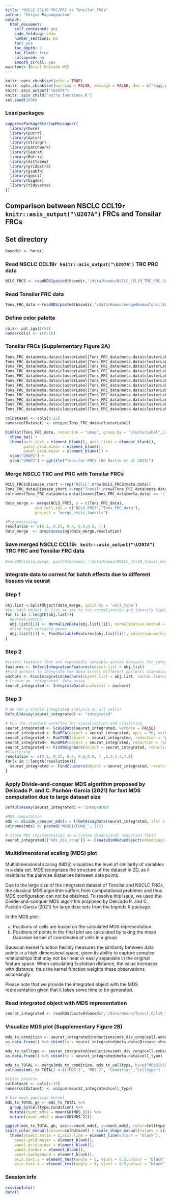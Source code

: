```yaml
---
title: "NSCLC CCL19 TRC/PRC vs Tonsilar FRCs"
author: "Chrysa Papadopoulou"
output:
  html_document:
    self_contained: yes
    code_folding: show
    number_sections: no
    toc: yes
    toc_depth: 3
    toc_float: true
    collapsed: no
    smooth_scroll: yes
mainfont: {Arial Unicode MS}
---
```


```r
knitr::opts_chunk$set(echo = TRUE)
knitr::opts_chunk$set(warning = FALSE, message = FALSE, dev = c("ragg_png", "cairo_pdf"))
knitr::asis_output("\U207A")
knitr::spin_child('extra_functions.R')
set.seed(1000)
```

### Load packages
```r
suppressPackageStartupMessages({
  library(here)
  library(purrr)
  library(dplyr)
  library(stringr)
  library(patchwork)
  library(Seurat)
  library(Matrix)
  library(dittoSeq)
  library(gridExtra)
  library(gsubfn)
  library(ggsci)
  library(bigmds)
  library(tidyverse)
})
```

## **Comparison between NSCLC CCL19`r knitr::asis_output("\U207A")` FRCs and Tonsilar FRCs**

## Set directory
```r
basedir <- here()
```

### Read NSCLC CCL19`r knitr::asis_output("\U207A")` TRC PRC data
```r
NCLS_FRCS <- readRDS(paste0(basedir,"/data/Human/NSCLC_CCL19_TRC_PRC_CAFs.rds"))
```

### Read Tonsilar FRC data
```r
Tons_FRC_data <-readRDS(paste0(basedir,"/data/Human/mergedHumanTonsilExtendedDataset_incAcuteTonsilitis_mapped_wocl11+12+14_seuratFRC.rds"))
```

### Define color palette
```r
cols<- pal_igv()(51)
names(cols) <- c(0:50)
```

### Tonsilar FRCs (Supplementary Figure 2A)
```r
Tons_FRC_data@meta.data$clusterLabel[Tons_FRC_data@meta.data$clusterLabel == "ACTA2+PRC_1"] <- paste0("ACTA2", expression("\U207A"),"PRC_1")
Tons_FRC_data@meta.data$clusterLabel[Tons_FRC_data@meta.data$clusterLabel == "ACTA2+PRC_2"] <- paste0("ACTA2", expression("\U207A"),"PRC_2")
Tons_FRC_data@meta.data$clusterLabel[Tons_FRC_data@meta.data$clusterLabel == "ACTA2+PRC_3"] <- paste0("ACTA2", expression("\U207A"),"PRC_3")
Tons_FRC_data@meta.data$clusterLabel[Tons_FRC_data@meta.data$clusterLabel == "ACTA2+PRC_4"] <- paste0("ACTA2", expression("\U207A"),"PRC_4")
Tons_FRC_data@meta.data$clusterLabel[Tons_FRC_data@meta.data$clusterLabel == "ACTA2+PRC_5"] <- paste0("ACTA2", expression("\U207A"),"PRC_5")
Tons_FRC_data@meta.data$clusterLabel[Tons_FRC_data@meta.data$clusterLabel == "FDC_6"] <- "FDC"
Tons_FRC_data@meta.data$clusterLabel[Tons_FRC_data@meta.data$clusterLabel == "PI16+RC_10"] <- paste0("PI16", expression("\U207A"),"RC_1")
Tons_FRC_data@meta.data$clusterLabel[Tons_FRC_data@meta.data$clusterLabel == "PI16+RC_11"] <- paste0("PI16", expression("\U207A"),"RC_2")
Tons_FRC_data@meta.data$clusterLabel[Tons_FRC_data@meta.data$clusterLabel == "PI16+RC_12"] <- paste0("PI16", expression("\U207A"),"RC_3")
Tons_FRC_data@meta.data$clusterLabel[Tons_FRC_data@meta.data$clusterLabel == "TRC_7"] <- "TRC_1"
Tons_FRC_data@meta.data$clusterLabel[Tons_FRC_data@meta.data$clusterLabel == "TRC_8"] <- "TRC_2"
Tons_FRC_data@meta.data$clusterLabel[Tons_FRC_data@meta.data$clusterLabel == "TRC_9"] <- "TRC_3"

colDataset <- cols[3:15]
names(colDataset) <- unique(Tons_FRC_data$clusterLabel)

DimPlot(Tons_FRC_data, reduction = "umap", group.by = "clusterLabel",cols=colDataset)+
  theme_bw() +
  theme(axis.text = element_blank(), axis.ticks = element_blank(), 
        panel.grid.minor = element_blank(),
        panel.grid.major = element_blank()) +
  xlab("UMAP1") +
  ylab("UMAP2") + ggtitle("Tonsilar FRCs (De Martin et al 2023)")
```

### Merge NSCLC TRC and PRC with Tonsilar FRCs
```r
NCLS_FRCS$Disease_short <-rep("NSCLC",nrow(NCLS_FRCS@meta.data))
Tons_FRC_data$Disease_short <-rep("Tonsil",nrow(Tons_FRC_data@meta.data))
colnames(Tons_FRC_data@meta.data)[names(Tons_FRC_data@meta.data) == 'clusterLabel'] <- 'cell_type'

data_merge <- merge(NCLS_FRCS, y = c(Tons_FRC_data),
             add.cell.ids = c("NCLS_FRCS","Tons_FRC_data"),
             project = "merge_nsclc_tonsils")

#Preprocessing
resolution <- c(0.1, 0.25, 0.4, 0.6,0.8, 1.)
data_merge  <- preprocessing(data_merge,resolution)
```


### Save merged NSCLC CCL19`r knitr::asis_output("\U207A")` TRC PRC and Tonsilar FRC data
```r
#saveRDS(data_merge, paste0(basedir,"/data/Human/NSCLC_Ccl19_tonsil_merged.rds"))
```


### **Integrate data to correct for batch effects due to different tissues via seurat**
### Step 1
```r
obj.list <-SplitObject(data_merge, split.by = 'cell_type')
#For each object in list we see to run normalization and identify highly variable features
for (i in 1:length(obj.list)){
  #Normalization
  obj.list[[i]] <- NormalizeData(obj.list[[i]], normalization.method = "LogNormalize", scale.factor = 10000) 
  #Find high variable genes
  obj.list[[i]] <- FindVariableFeatures(obj.list[[i]], selection.method = "vst", nfeatures = 2000)
}
```

### Step 2
```r
#select features that are repeatedly variable across datasets for integration
features <- SelectIntegrationFeatures(object.list = obj.list)
#Find anchors to integrate the data across different patients (Canonical correlation analysis)
anchors <- FindIntegrationAnchors(object.list = obj.list, anchor.features = features)
# Create an 'integrated' data assay
seurat_integrated <- IntegrateData(anchorset = anchors)
```

### Step 3
```r
# We run a single integrated analysis on all cells!
DefaultAssay(seurat_integrated) <- "integrated"

# Run the standard workflow for visualization and clustering
seurat_integrated <- ScaleData(seurat_integrated, verbose = FALSE)
seurat_integrated <- RunPCA(object = seurat_integrated, npcs = 30, verbose = FALSE,seed.use = 8734) 
seurat_integrated <- RunTSNE(object = seurat_integrated, reduction = "pca", dims = 1:20, seed.use = 8734)
seurat_integrated<- RunUMAP(object = seurat_integrated, reduction = "pca", dims = 1:20, seed.use = 8734)
seurat_integrated <- FindNeighbors(object = seurat_integrated, reduction = "pca", dims = 1:20, seed.use = 8734)
#Clustering 
resolution <- c(0.1, 0.25, 0.4, 0.6,0.8, 1.,1.2,1.4,1.8)
for(k in 1:length(resolution)){
  seurat_integrated <- FindClusters(object = seurat_integrated, resolution = resolution[k], random.seed = 8734)
}
```

### Apply Divide-and-conquer MDS algorithm proposed by Delicado P. and C. Pachón-García (2021) for fast MDS computation due to large dataset size
```r
DefaultAssay(seurat_integrated) <-'integrated'

#MDS computation
mds <- divide_conquer_mds(x = t(GetAssayData(seurat_integrated, slot = 'scale.data')), l = 200, c_points = 5 * 2, r = 2, n_cores = 1)$points
colnames(mds) <- paste0("MDSDIVCONQ_", 1:2)

# Store MDS representation as a custom dimensional reduction field
seurat_integrated[['mds_div_conq']] <- CreateDimReducObject(embeddings = mds, key = 'MDSDIVCONQ_', assay = DefaultAssay(seurat_integrated))
```

### Multidimensional scaling (MDS) plot 

Multidimensional scaling (MDS) visualizes the level of similarity of variables in a data set. MDS recognizes the structure of the dataset in 2D, as it maintains the pairwise distances between data points.

Due to the large size of the integrated dataset of Tonsilar and NSCLC FRCs, the classical MDS algorithm suffers from computational problems and thus MDS configuration can not be obtained. To resolve this issue, we used the Divide-and-conquer MDS algorithm proposed by Delicado P. and C. Pachón-García (2021) for large data sets from the bigmds R package. 

In the MDS plot:

a. Positions of cells are based on the calculated MDS representation 
b. Positions of points in the final plot are calculated by taking the mean Gaussian kernel of coordinates of cells in a group

Gaussian kernel function flexibly measures the similarity between data points in a high-dimensional space, given its ability to capture complex relationships that may not be linear or easily separable in the original feature space. When calculating Euclidean distance, the value increases with distance, thus the kernel function weights these observations accordingly. 

Please note that we provide the integrated object with the MDS representation given that it takes some time to be generated.

### Read integrated object with MDS representation 
```r
seurat_integrated <- readRDS(paste0(basedir,"/data/Human/Tonsil_Ccl19_TRC_PRC_final_mds.rds"))
```

### Visualize MDS plot (Supplementary Figure 2B)
```r
mds_tx_condition <- seurat_integrated@reductions$mds_div_conq@cell.embeddings %>% 
as.data.frame() %>% cbind(tx = seurat_integrated@meta.data$Disease_short)

mds_tx_celltype <- seurat_integrated@reductions$mds_div_conq@cell.embeddings %>% 
as.data.frame() %>% cbind(tx = seurat_integrated@meta.data$cell_type)

mds_tx_TOTAL <- merge(mds_tx_condition, mds_tx_celltype, by=c("MDSDIVCONQ_1", "MDSDIVCONQ_2"), all.x=T, all.y=T)
colnames(mds_tx_TOTAL) <-c("MDS_1", "MDS_2", "Condition","Celltype")

#Color palette
colDataset <- cols[1:15]
names(colDataset) <- unique(seurat_integrated$cell_type)

# Use mean gaussian kernel
mds_tx_TOTAL_gk <- mds_tx_TOTAL %>% 
  group_by(Celltype,Condition) %>% 
  mutate(count_mds1 = mean(GK(MDS_1))) %>%
  mutate(count_mds2 = mean(GK(MDS_2)))

ggplot(mds_tx_TOTAL_gk, aes(x=count_mds1, y=count_mds2, color=Celltype, shape = Condition)) + geom_point(stroke = 1.5) + ylab("MDS2") + xlab("MDS1") + coord_cartesian(xlim = c(0, max(mds_tx_TOTAL_gk$count_mds1,mds_tx_TOTAL_gk$count_mds2)), ylim = c(0, max(mds_tx_TOTAL_gk$count_mds1,mds_tx_TOTAL_gk$count_mds2)) ) +
scale_color_manual(values=colDataset) + scale_shape_manual(values = c(2, 3)) + 
  theme(aspect.ratio = 2,axis.line = element_line(colour = "black"),
    panel.grid.major = element_blank(),
    panel.grid.minor = element_blank(),
    panel.border = element_blank(),
    panel.background = element_blank(),
    axis.text.y = element_text(angle = 0, vjust = 0.5,colour = "black",size = 10),
    axis.text.x = element_text(angle = 0, vjust = 0.5,colour = "black",size = 10)) 
```

### Session info
```r
sessionInfo()
date()
```

